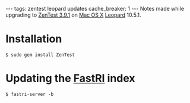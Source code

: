 ---
tags: zentest leopard updates
cache_breaker: 1
---
Notes made while upgrading to [[ZenTest 3.9.1]] on [[Mac OS X]] [[Leopard]] 10.5.1.

= Installation =

<pre>$ sudo gem install ZenTest</pre>

= Updating the [[FastRI]] index =

<pre>$ fastri-server -b</pre>
